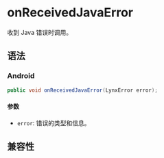 # onReceivedJavaError

收到 Java 错误时调用。

## 语法

### Android

```java
public void onReceivedJavaError(LynxError error);
```

#### 参数

- `error`: 错误的类型和信息。

## 兼容性


<LegacyCompatTable metadata="lynx-native-api/lynx-view-client/on-received-java-error" />
